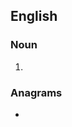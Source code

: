 ==English==

===Noun===
{{head|en|noun form}}

# {{plural of|tithing|lang=en}}

===Anagrams===
* {{anagrams|en|a=ghiinstt|hittings|shitting}}